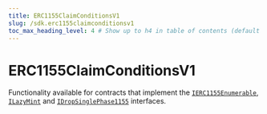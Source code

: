 ---
title: ERC1155ClaimConditionsV1
slug: /sdk.erc1155claimconditionsv1
toc_max_heading_level: 4 # Show up to h4 in table of contents (default is up to h3)
---

# ERC1155ClaimConditionsV1

Functionality available for contracts that implement the
[`IERC1155Enumerable`](/contracts/IERC1155Enumerable),
[`ILazyMint`](/contracts/ILazyMint) and
[`IDropSinglePhase1155`](/contracts/IDropSinglePhase1155)
interfaces.
